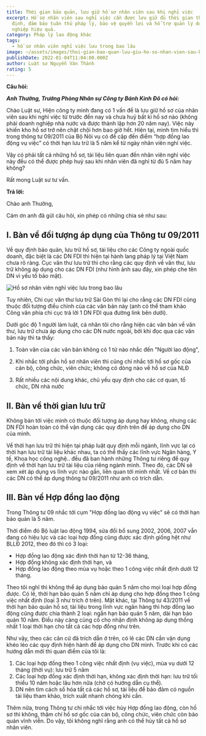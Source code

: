 ```yaml
---
title: Thời gian bảo quản, lưu giữ hồ sơ nhân viên sau khi nghỉ việc
excerpt: Hồ sơ nhân viên sau nghỉ việc cần được lưu giữ đủ thời gian theo luật
  định, đảm bảo tuân thủ pháp lý, bảo vệ quyền lợi và hỗ trợ quản lý doanh
  nghiệp hiệu quả.
category: Pháp lý lao động khác
tags:
  - hồ sơ nhân viên nghỉ việc lưu trong bao lâu
image: ~/assets/images/thoi-gian-bao-quan-luu-giu-ho-so-nhan-vien-sau-khi-nghi-viec.webp
publishDate: 2022-01-04T11:04:00.000Z
author: Luật sư Nguyễn Văn Thành
rating: 5
---
```

**Câu hỏi:** 

***Anh Thưởng, Trưởng Phòng Nhân sự Công ty Bánh Kinh Đô có hỏi:***

Chào Luật sư, Hiện công ty mình đang có 1 vấn đề là lưu giữ hồ sơ của nhân viên sau khi nghỉ việc từ trước đến nay và chưa huỷ bất kì hồ sơ nào (không phải doanh nghiệp nhà nước và được thành lập hơn 20 năm nay). Việc này khiến kho hồ sơ trở nên chật chội hơn bao giờ hết. Hiện tại, mình tìm hiểu thì trong thông tư 09/2011 của Bộ Nôi vụ có đề cập đến điểm “hợp đồng lao động vụ việc” có thời hạn lưu trữ là 5 năm kể từ ngày nhân viên nghỉ việc. 

Vậy có phải tất cả những hồ sơ, tài liệu liên quan đến nhân viên nghỉ việc này đều có thể được phép huỷ sau khi nhân viên đã nghỉ từ đủ 5 năm hay không? 

Rất mong Luật sư tư vấn.

**Trả lời:**

Chào anh Thưởng,

Cám ơn anh đã gửi câu hỏi, xin phép có những chia sẻ như sau:

## I. Bàn về đối tượng áp dụng của Thông tư 09/2011

Về quy định bảo quản, lưu trữ hồ sơ, tài liệu cho các Công ty ngoài quốc doanh, đặc biệt là các DN FDI thì hiện tại hành lang pháp lý tại Việt Nam chưa rõ ràng. Cục văn thư lưu trữ thì cho rằng các quy định về văn thư, lưu trữ không áp dụng cho các DN FDI (như hình ảnh sau đây, xin phép che tên DN vì yếu tố bảo mật).

![Hồ sơ nhân viên nghỉ việc lưu trong bao lâu](~/assets/images/ho-so-nhan-vien-nghi-viec-luu-trong-bao-lau.jpg "Hồ sơ nhân viên nghỉ việc lưu trong bao lâu")

Tuy nhiên, Chi cục văn thư lưu trữ Sài Gòn thì lại cho rằng các DN FDI cũng thuộc đối tượng điều chỉnh của các văn bản này (anh có thể tham khảo Công văn phía chi cục trả lời 1 DN FDI qua đường link bên dưới). 

Dưới góc độ 1 người làm luật, cá nhân tôi cho rằng hiện các văn bản về văn thư, lưu trữ chưa áp dụng cho các DN nước ngoài, bởi khi đọc qua các văn bản này thì ta thấy:

1. Toàn văn của các văn bản không có 1 từ nào nhắc đến "Người lao động",

2. Khi nhắc tới phần hồ sơ nhân viên thì cũng chỉ nhắc tới hồ sơ gốc của cán bộ, công chức, viên chức; không có dòng nào về hồ sơ của NLĐ

3. Rất nhiều các nội dung khác, chủ yếu quy định cho các cơ quan, tổ chức, DN nhà nước

## II. Bàn về thời gian lưu trữ

Không bàn tới việc mình có thuộc đối tượng áp dụng hay không, nhưng các DN FDI hoàn toàn có thể vận dụng các quy định trên để áp dụng cho DN của mình.

Về thời hạn lưu trữ thì hiện tại pháp luật quy định mỗi ngành, lĩnh vực lại có thời hạn lưu trữ tài liệu khác nhau, ta có thể thấy các lĩnh vực Ngân hàng, Y tế, Khoa học công nghệ.. đều đã ban hành những Thông tư riêng để quy định về thời hạn lưu trữ tài liệu của riêng ngành mình. Theo đó, các DN sẽ xem xét áp dụng vs lĩnh vực nào gần, liên quan tới mình nhất. Về cơ bản thì các DN có thể áp dụng thông tư 09/2011 như anh có trích dẫn.

## III. Bàn về Hợp đồng lao động

Trong Thông tư 09 nhắc tới cụm "Hợp đồng lao động vụ việc" sẽ có thời hạn bảo quản là 5 năm.

Thời điểm đó Bộ luật lao động 1994, sửa đổi bổ sung 2002, 2006, 2007 vẫn đang có hiệu lực và các loại hợp đồng cũng được xác định giống hệt như BLLĐ 2012, theo đó thì có 3 loại: 

* Hợp đồng lao động xác định thời hạn từ 12-36 tháng, 
* Hợp đồng không xác định thời hạn, và 
* Hợp đồng lao động theo mùa vụ hoặc theo 1 công việc nhất định dưới 12 tháng. 

Theo tôi nghĩ thì không thể áp dụng bảo quản 5 năm cho mọi loại hợp đồng được. Có lẽ, thời hạn bảo quản 5 năm chỉ áp dụng cho hợp đồng theo 1 công việc nhất định (loại 3 như trích ở trên). Mặt khác, tại Thông tư 43/2011 về thời hạn bảo quản hồ sơ, tài liệu trong lĩnh vực ngân hàng thì hơp đồng lao động cũng được chia thành 2 loại: ngắn hạn bảo quản 5 năm, dài hạn bảo quản 10 năm. Điều này càng củng cố cho nhận định không áp dụng thống nhất 1 loại thời hạn cho tất cả các hợp đồng như trên.

Như vậy, theo các căn cứ đã trích dẫn ở trên, có lẽ các DN cần vận dụng khéo léo các quy định hiện hành để áp dụng cho DN mình. Trước khi có các hướng dẫn mới thì quan điểm của tôi là:

1. Các loại hợp đồng theo 1 công việc nhất định (vụ việc), mùa vụ dưới 12 tháng (thời vụ): lưu trữ 5 năm
2. Các loại hợp đồng xác định thời hạn, không xác định thời hạn: lưu trữ tối thiểu 10 năm hoặc lâu hơn nữa (chờ có hướng dẫn cụ thể). 
3. DN nên tìm cách số hóa tất cả các hồ sơ, tài liệu để bảo đảm có nguồn tài liệu tham khảo, trích xuất nhanh chóng khi cần.

Thêm nữa, trong Thông tư chỉ nhắc tới việc hủy Hợp đồng lao động, còn hồ sơ thì không, thậm chí hồ sơ gốc của cán bộ, công chức, viên chức còn bảo quản vĩnh viễn. Do vậy, tôi không nghĩ rằng anh có thể hủy tất cả hồ sơ nhân viên.
